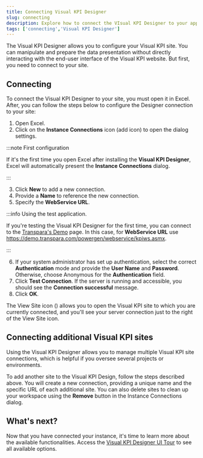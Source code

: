 ```yaml
---
title: Connecting Visual KPI Designer
slug: connecting
description: Explore how to connect the VIsual KPI Designer to your application.
tags: ['connecting','Visual KPI Designer']
---
```




The Visual KPI Designer allows you to configure your Visual KPI site. You can manipulate and prepare the data presentation without directly interacting with the end-user interface of the Visual KPI website. But first, you need to connect to your site.

## Connecting

To connect the Visual KPI Designer to your site, you must open it in Excel. After, you can follow the steps below to configure the Designer connection to your site:

1. Open Excel.
2. Click on the **Instance Connections** icon (add icon) to open the dialog settings. 

:::note First configuration

If it's the first time you open Excel after installing the **Visual KPI Designer**, Excel will automatically present the **Instance Connections** dialog.

:::

3. Click **New** to add a new connection.
4. Provide a **Name** to reference the new connection.
5. Specify the **WebService URL**. 

:::info Using the test application.

If you're testing the Visual KPI Designer for the first time, you can connect to the [Transpara's Demo](https://demo.transpara.com/powergen) page. In this case, for **WebService URL** use https://demo.transpara.com/powergen/webservice/kpiws.asmx. 

:::

6. If your system administrator has set up authentication, select the correct **Authentication** mode and provide the **User Name** and **Password**. Otherwise, choose Anonymous for the  **Authentication** field.
7. Click **Test Connection**. If the server is running and accessible, you should see the **Connection successful** message.
8. Click **OK**.

<StylizedImage
  imgURL="img/docs/designer/getting-started/connecting-visualdesigner.png"
  alt="Connecting Visual KPI Designer"
/>

The View Site icon (<SvgFont icon='189'/>) allows you to open the Visual KPI site to which you are currently connected, and you'll see your server connection just to the right of the View Site icon.

## Connecting additional Visual KPI sites

Using the Visual KPI Designer allows you to manage multiple Visual KPI site connections, which is helpful if you oversee several projects or environments.

To add another site to the Visual KPI Design, follow the steps described above. You will create a new connection, providing a unique name and the specific URL of each additional site. You can also delete sites to clean up your workspace using the **Remove** button in the Instance Connections dialog.

## What's next?

Now that you have connected your instance, it's time to learn more about the available functionalities. Access the [Visual KPI Designer UI Tour](/docs/visual-kpi-design/installation-and-setup/ui-tour) to see all available options.
